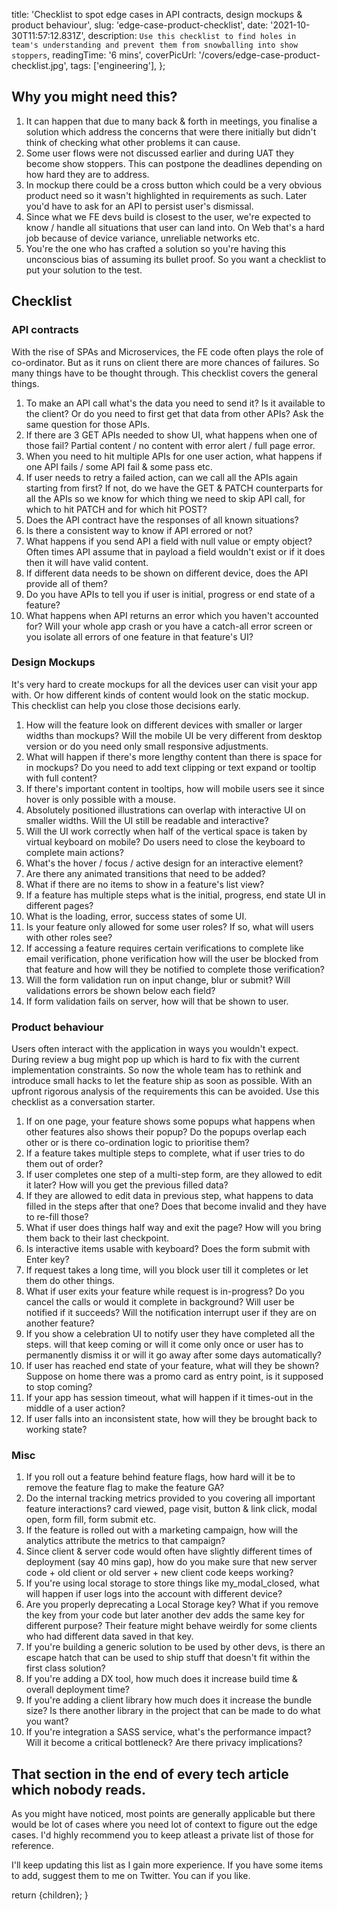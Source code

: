 
  title: 'Checklist to spot edge cases in API contracts, design mockups & product behaviour',
  slug: 'edge-case-product-checklist',
  date: '2021-10-30T11:57:12.831Z',
  description: `Use this checklist to find holes in team's understanding and prevent them from snowballing into show stoppers`,
  readingTime: '6 mins',
  coverPicUrl: '/covers/edge-case-product-checklist.jpg',
  tags: ['engineering'],
};

<MDXImage alt="Photo by Alan Tang on Unsplash" src={meta.coverPicUrl} />

## Why you might need this?

1. It can happen that due to many back & forth in meetings, you finalise a solution which address the concerns that were there initially but didn't think of checking what other problems it can cause.
2. Some user flows were not discussed earlier and during UAT they become show stoppers. This can postpone the deadlines depending on how hard they are to address.
3. In mockup there could be a cross button which could be a very obvious product need so it wasn't highlighted in requirements as such. Later you'd have to ask for an API to persist user's dismissal.
4. Since what we FE devs build is closest to the user, we're expected to know / handle all situations that user can land into. On Web that's a hard job because of device variance, unreliable networks etc.
5. You're the one who has crafted a solution so you're having this unconscious bias of assuming its bullet proof. So you want a checklist to put your solution to the test.

## Checklist

### API contracts

With the rise of SPAs and Microservices, the FE code often plays the role of co-ordinator. But as it runs on client there are more chances of failures. So many things have to be thought through. This checklist covers the general things.

1. To make an API call what's the data you need to send it? Is it available to the client? Or do you need to first get that data from other APIs? Ask the same question for those APIs.
2. If there are 3 GET APIs needed to show UI, what happens when one of those fail? Partial content / no content with error alert / full page error.
3. When you need to hit multiple APIs for one user action, what happens if one API fails / some API fail & some pass etc.
4. If user needs to retry a failed action, can we call all the APIs again starting from first? If not, do we have the GET & PATCH counterparts for all the APIs so we know for which thing we need to skip API call, for which to hit PATCH and for which hit POST?
5. Does the API contract have the responses of all known situations?
6. Is there a consistent way to know if API errored or not?
7. What happens if you send API a field with null value or empty object? Often times API assume that in payload a field wouldn't exist or if it does then it will have valid content.
8. If different data needs to be shown on different device, does the API provide all of them?
9. Do you have APIs to tell you if user is initial, progress or end state of a feature?
10. What happens when API returns an error which you haven't accounted for? Will your whole app crash or you have a catch-all error screen or you isolate all errors of one feature in that feature's UI?

### Design Mockups

It's very hard to create mockups for all the devices user can visit your app with. Or how different kinds of content would look on the static mockup. This checklist can help you close those decisions early.

1. How will the feature look on different devices with smaller or larger widths than mockups? Will the mobile UI be very different from desktop version or do you need only small responsive adjustments.
2. What will happen if there's more lengthy content than there is space for in mockups? Do you need to add text clipping or text expand or tooltip with full content?
3. If there's important content in tooltips, how will mobile users see it since hover is only possible with a mouse.
4. Absolutely positioned illustrations can overlap with interactive UI on smaller widths. Will the UI still be readable and interactive?
5. Will the UI work correctly when half of the vertical space is taken by virtual keyboard on mobile? Do users need to close the keyboard to complete main actions?
6. What's the hover / focus / active design for an interactive element?
7. Are there any animated transitions that need to be added?
8. What if there are no items to show in a feature's list view?
9. If a feature has multiple steps what is the initial, progress, end state UI in different pages?
10. What is the loading, error, success states of some UI.
11. Is your feature only allowed for some user roles? If so, what will users with other roles see?
12. If accessing a feature requires certain verifications to complete like email verification, phone verification how will the user be blocked from that feature and how will they be notified to complete those verification?
13. Will the form validation run on input change, blur or submit? Will validations errors be shown below each field?
14. If form validation fails on server, how will that be shown to user.

### Product behaviour

Users often interact with the application in ways you wouldn't expect. During review a bug might pop up which is hard to fix with the current implementation constraints. So now the whole team has to rethink and introduce small hacks to let the feature ship as soon as possible. With an upfront rigorous analysis of the requirements this can be avoided. Use this checklist as a conversation starter.

1. If on one page, your feature shows some popups what happens when other features also shows their popup? Do the popups overlap each other or is there co-ordination logic to prioritise them?
2. If a feature takes multiple steps to complete, what if user tries to do them out of order?
3. If user completes one step of a multi-step form, are they allowed to edit it later? How will you get the previous filled data?
4. If they are allowed to edit data in previous step, what happens to data filled in the steps after that one? Does that become invalid and they have to re-fill those?
5. What if user does things half way and exit the page? How will you bring them back to their last checkpoint.
6. Is interactive items usable with keyboard? Does the form submit with Enter key?
7. If request takes a long time, will you block user till it completes or let them do other things.
8. What if user exits your feature while request is in-progress? Do you cancel the calls or would it complete in background? Will user be notified if it succeeds? Will the notification interrupt user if they are on another feature?
9. If you show a celebration UI to notify user they have completed all the steps. will that keep coming or will it come only once or user has to permanently dismiss it or will it go away after some days automatically?
10. If user has reached end state of your feature, what will they be shown? Suppose on home there was a promo card as entry point, is it supposed to stop coming?
11. If your app has session timeout, what will happen if it times-out in the middle of a user action?
12. If user falls into an inconsistent state, how will they be brought back to working state?

### Misc

1. If you roll out a feature behind feature flags, how hard will it be to remove the feature flag to make the feature GA?
2. Do the internal tracking metrics provided to you covering all important feature interactions? card viewed, page visit, button & link click, modal open, form fill, form submit etc.
3. If the feature is rolled out with a marketing campaign, how will the analytics attribute the metrics to that campaign?
4. Since client & server code would often have slightly different times of deployment (say 40 mins gap), how do you make sure that new server code + old client or old server + new client code keeps working?
5. If you're using local storage to store things like my_modal_closed, what will happen if user logs into the account with different device?
6. Are you properly deprecating a Local Storage key? What if you remove the key from your code but later another dev adds the same key for different purpose? Their feature might behave weirdly for some clients who had different data saved in that key.
7. If you're building a generic solution to be used by other devs, is there an escape hatch that can be used to ship stuff that doesn't fit within the first class solution?
8. If you're adding a DX tool, how much does it increase build time & overall deployment time?
9. If you're adding a client library how much does it increase the bundle size? Is there another library in the project that can be made to do what you want?
10. If you're integration a SASS service, what's the performance impact? Will it become a critical bottleneck? Are there privacy implications?

## That section in the end of every tech article which nobody reads.

As you might have noticed, most points are generally applicable but there would be lot of cases where you need lot of context to figure out the edge cases. I'd highly recommend you to keep atleast a private list of those for reference.

I'll keep updating this list as I gain more experience. If you have some items to add, suggest them to me on Twitter. You can <TwitterShare meta={meta} children="share this article on Twitter" /> if you like.

  return <BlogLayout meta={meta}>{children}</BlogLayout>;
}
